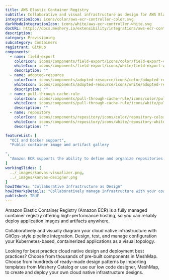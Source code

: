 ---
title: AWS Elastic Container Registry
subtitle: Collaborative and visual infrastructure as design for AWS Elastic Container Registry
integrationIcon: icons/color/aws-ecr-controller-color.svg
darkModeIntegrationIcon: icons/white/aws-ecr-controller-white.svg
docURL: https://docs.meshery.io/extensibility/integrations/aws-ecr-controller
description: 
category: Provisioning
subcategory: Containers
registrant: GitHub
components:
  - name: field-export
    colorIcon: icons/components/field-export/icons/color/field-export-color.svg
    whiteIcon: icons/components/field-export/icons/white/field-export-white.svg
    description: ""
  - name: adopted-resource
    colorIcon: icons/components/adopted-resource/icons/color/adopted-resource-color.svg
    whiteIcon: icons/components/adopted-resource/icons/white/adopted-resource-white.svg
    description: ""
  - name: pull-through-cache-rule
    colorIcon: icons/components/pull-through-cache-rule/icons/color/pull-through-cache-rule-color.svg
    whiteIcon: icons/components/pull-through-cache-rule/icons/white/pull-through-cache-rule-white.svg
    description: ""
  - name: repository
    colorIcon: icons/components/repository/icons/color/repository-color.svg
    whiteIcon: icons/components/repository/icons/white/repository-white.svg
    description: ""

featureList: [
  "OCI and Docker support",
  "Public container image and artifact gallery

",
  "Amazon ECR supports the ability to define and organize repositories in your registry using namespaces."
]
workingSlides: [
  ../_images/kanvas-visualizer.png,
  ../_images/kanvas-designer.png
]
howItWorks: "Collaborative Infrastructure as Design"
howItWorksDetails: "Collaboratively manage infrastructure with your coworkers synchronously sharing the same designs."
published: TRUE
---
<p>
Amazon Elastic Container Registry (Amazon ECR) is a fully managed container registry offering high-performance hosting, so you can reliably deploy application images and artifacts anywhere.
</p>
<p>
    Collaboratively and visually diagram your cloud native infrastructure with GitOps-style pipeline integration. Design, test, and manage configuration your Kubernetes-based, containerized applications as a visual topology.
</p>
<p>
    Looking for best practice cloud native design and deployment best practices? Choose from thousands of pre-built components in MeshMap. Choose from hundreds of ready-made design patterns by importing templates from Meshery Catalog or use our low code designer, MeshMap, to create and deploy your own cloud native infrastructure designs.
</p>
